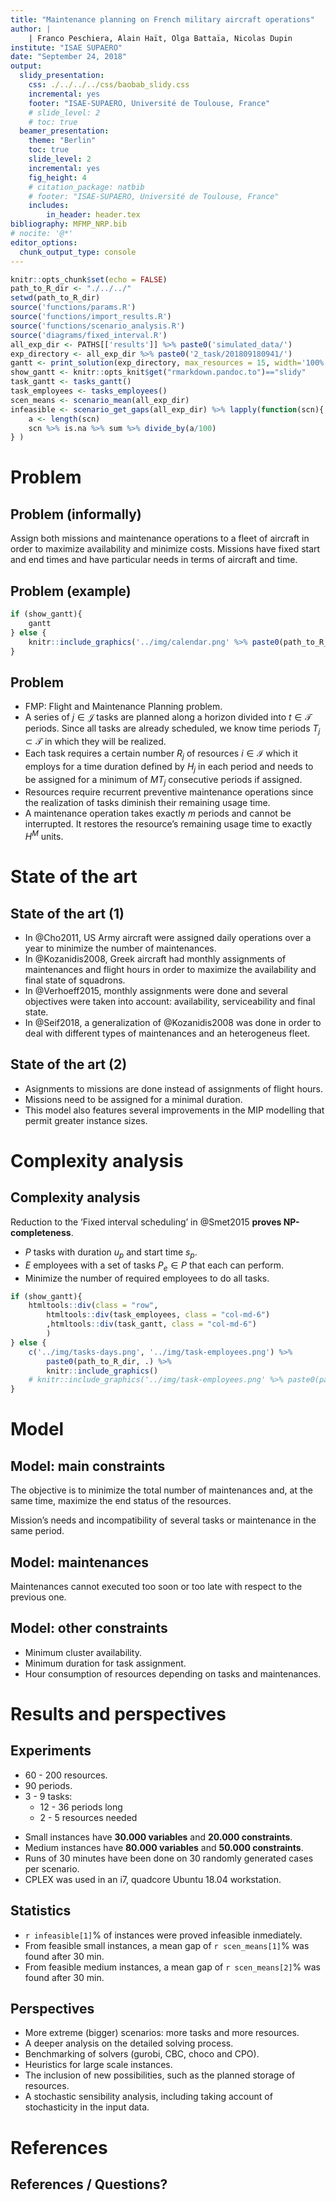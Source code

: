 ```yaml
---
title: "Maintenance planning on French military aircraft operations"
author: |
    | Franco Peschiera, Alain Haït, Olga Battaïa, Nicolas Dupin
institute: "ISAE SUPAERO"
date: "September 24, 2018"
output: 
  slidy_presentation:
    css: ./../../../css/baobab_slidy.css
    incremental: yes
    footer: "ISAE-SUPAERO, Université de Toulouse, France"
    # slide_level: 2
    # toc: true
  beamer_presentation:
    theme: "Berlin"
    toc: true
    slide_level: 2
    incremental: yes
    fig_height: 4
    # citation_package: natbib
    # footer: "ISAE-SUPAERO, Université de Toulouse, France"
    includes:
        in_header: header.tex
bibliography: MFMP_NRP.bib
# nocite: '@*'
editor_options: 
  chunk_output_type: console
---
```


```r
knitr::opts_chunk$set(echo = FALSE)
path_to_R_dir <- "./../../"
setwd(path_to_R_dir)
source('functions/params.R')
source('functions/import_results.R')
source('functions/scenario_analysis.R')
source('diagrams/fixed_interval.R')
all_exp_dir <- PATHS[['results']] %>% paste0('simulated_data/')
exp_directory <- all_exp_dir %>% paste0('2_task/201809180941/')
gantt <- print_solution(exp_directory, max_resources = 15, width='100%')
show_gantt <- knitr::opts_knit$get("rmarkdown.pandoc.to")=="slidy"
task_gantt <- tasks_gantt()
task_employees <- tasks_employees()
scen_means <- scenario_mean(all_exp_dir)
infeasible <- scenario_get_gaps(all_exp_dir) %>% lapply(function(scn){
    a <- length(scn)
    scn %>% is.na %>% sum %>% divide_by(a/100)
} )


```

# Problem

## Problem (informally)

Assign both missions and maintenance operations to a fleet of aircraft in order to maximize availability and minimize costs. Missions have fixed start and end times and have particular needs in terms of aircraft and time.

## Problem (example)


```r

if (show_gantt){
    gantt
} else {
    knitr::include_graphics('../img/calendar.png' %>% paste0(path_to_R_dir, .))
}

```


## Problem

* FMP: Flight and Maintenance Planning problem.
* A series of $j \in \mathcal{J}$ tasks are planned along a horizon divided into $t \in \mathcal{T}$ periods. Since all tasks are already scheduled, we know time periods $T_j \subset \mathcal{T}$ in which they will be realized. 
* Each task requires a certain number $R_{j}$ of resources $i \in \mathcal{I}$ which it employs for a time duration defined by $H_j$ in each period and needs to be assigned for a minimum of $MT_j$ consecutive periods if assigned.
* Resources require recurrent preventive maintenance operations since the realization of tasks diminish their remaining usage time.
* A maintenance operation takes exactly $m$ periods and cannot be interrupted. It restores the resource's remaining usage time to exactly $H^M$ units.

# State of the art

## State of the art (1)

* In @Cho2011, US Army aircraft were assigned daily operations over a year to minimize the number of maintenances.
* In @Kozanidis2008, Greek aircraft had monthly assignments of maintenances and flight hours in order to maximize the availability and final state of squadrons.
* In @Verhoeff2015, monthly assignments were done and several objectives were taken into account: availability, serviceability and final state.
* In @Seif2018, a generalization of @Kozanidis2008 was done in order to deal with different types of maintenances and an heterogeneus fleet.

## State of the art (2)

* Asignments to missions are done instead of assignments of flight hours.
* Missions need to be assigned for a minimal duration.
* This model also features several improvements in the MIP modelling that permit greater instance sizes.

# Complexity analysis

## Complexity analysis

<div class="incremental">

Reduction to the 'Fixed interval scheduling' in @Smet2015 **proves NP-completeness**.

* $P$ tasks with duration $u_p$ and start time $s_p$.
* $E$ employees with a set of tasks $P_e \in P$ that each can perform.
* Minimize the number of required employees to do all tasks.

\pause

```r

if (show_gantt){
    htmltools::div(class = "row",
        htmltools::div(task_employees, class = "col-md-6")
        ,htmltools::div(task_gantt, class = "col-md-6")
        )
} else {
    c('../img/tasks-days.png', '../img/task-employees.png') %>% 
        paste0(path_to_R_dir, .) %>%
        knitr::include_graphics()
    # knitr::include_graphics('../img/task-employees.png' %>% paste0(path_to_R_dir, .))
}

```

</div>

# Model

## Model: main constraints

<div class="incremental">

\begin{align}
& \text{Min}\; \sum_{t \in \mathcal{T}, i \in \mathcal{I}} m_{it} \times H^{M} - \sum_{i \in \mathcal{I}} rut_{i|\mathcal{T}|}
\end{align}

The objective is to minimize the total number of maintenances and, at the same time, maximize the end status of the resources.

\pause

\begin{align}
    & \sum_{t' \in \mathcal{T}^{s}_t} \sum_{i \in \mathcal{I}} m_{it'} + N_t \leq C^{max}
      & t \in \mathcal{T} \label{eq:capacity1}\\
    & \sum_{i \in \mathcal{I}_j} a_{jti} \geq R_j
            & j \in \mathcal{J}, t \in \mathcal{T}_j  \label{eq:taskres}\\
    & \sum_{t' \in \mathcal{T}^{s}_t} m_{it'} + \sum_{j \in \mathcal{J}_t \cap \mathcal{O}_i} a_{jti} \leq 1 
            & t \in \mathcal{T}, i \in \mathcal{I} \label{eq:state}
\end{align}

Mission's needs and incompatibility of several tasks or maintenance in the same period.

</div>

## Model: maintenances

\begin{align}
    & m_{it'} + m_{it} \leq 1
      & t \in \mathcal{T}, t' \in \mathcal{T}^{m}_t, i \in \mathcal{I}\label{eq:ret_min}\\ 
    & \sum_{t' \in \mathcal{T}^{M}_t} m_{it'} \geq  m_{it}
      & t \in \mathcal{T}, i \in \mathcal{I}\label{eq:ret_max}\\
    & m_{it} = 0
      & t \in \mathcal{T}^{m_{ini}}_i, i \in \mathcal{I}\label{eq:ret_min_init} \\
    & \sum_{t \in \mathcal{T}^{M_{ini}}_i} m_{it} \geq  1 
      & i \in \mathcal{I}\label{eq:ret_max_init}
\end{align}

Maintenances cannot executed too soon or too late with respect to the previous one.

<!-- </div> -->

<!-- ## Model: time consumption -->

<!-- Time usage of an aircraft depending on the assignment to a task and remaining usage time per aircraft and period. -->

<!-- \begin{align} -->
<!--  & u_{it} \geq \sum_{j \in \mathcal{J}_t \cap \mathcal{O}_i} a_{jti} H_j  -->
<!--     & t =1, ..., \mathcal{T}, i \in \mathcal{I} \label{eq:usage1}\\ -->
<!--  & u_{it} \geq u^{min} (1 - \sum_{t' \in \mathcal{T}^{s}_t} m_{it'}) -->
<!--     & t =1, ..., \mathcal{T}, i \in \mathcal{I} \label{eq:usage2}\\ -->
<!--  & u_{it} \in [0, \max_j{\{H_j\}}] -->
<!--     & t =1, ..., \mathcal{T}, i \in \mathcal{I} \label{eq:usage_lower}\\ -->
<!--  & rut_{it} \leq rut_{i(t-1)} + H^{M} m_{it} - u_{it} -->
<!--     & t =1, ..., \mathcal{T}, i \in \mathcal{I} \label{eq:rut_upper}\\ -->
<!--  & rut_{i0} = Rut^{Init}_i -->
<!--        & i \in \mathcal{I} \label{eq:rut_initial}\\ -->
<!--  & rut_{it} \geq H^{M} m_{it'} -->
<!--         & t \in \mathcal{T}, t' \in \mathcal{T}^{s}_t, i \in \mathcal{I}\label{eq:rut_lower}\\ -->
<!--  & rut_{it} \in [0,H^{M}] -->
<!--         & t \in \mathcal{T}, i \in \mathcal{I} \label{eq:mu} -->
<!-- \end{align} -->

## Model: other constraints

* Minimum cluster availability.
* Minimum duration for task assignment.
* Hour consumption of resources depending on tasks and maintenances.

<!-- ## Model: availability -->

<!-- \begin{align} -->
<!--    & \sum_{t' \in \mathcal{T}^{s}_t} \sum_{i \in \mathcal{I}_k} m_{it'} + N^{clust}_{kt} \leq A^{clust}_{kt} -->
<!--     &k \in \mathcal{K}, t \in \mathcal{T} \label{eq:avalaibility-cluster} \\ -->
<!--    & \sum_{i \in \mathcal{I}_k} rut_{it} \geq H^{clust}_{kt} -->
<!--     &k \in \mathcal{K}, t \in \mathcal{T} \label{eq:avalaibility-hours-cluster} -->
<!-- \end{align} -->

<!-- Each cluster of aircraft needs a minimum level of availability in number and usage hours. -->

# Results and perspectives

## Experiments

<div class="incremental">

* 60 - 200 resources.
* 90 periods.
* 3 - 9 tasks:
    * 12 - 36 periods long
    * 2 - 5 resources needed

\pause

* Small instances have **30.000 variables** and **20.000 constraints**.
* Medium instances have **80.000 variables** and **50.000 constraints**.
* Runs of 30 minutes have been done on 30 randomly generated cases per scenario.
* CPLEX was used in an i7, quadcore Ubuntu 18.04 workstation.

</div>

## Statistics

* `r infeasible[1]`% of instances were proved infeasible inmediately.
* From feasible small instances, a mean gap of `r scen_means[1]`% was found after 30 min.
* From feasible medium instances, a mean gap of `r scen_means[2]`% was found after 30 min.

## Perspectives

* More extreme (bigger) scenarios: more tasks and more resources.
* A deeper analysis on the detailed solving process.
* Benchmarking of solvers (gurobi, CBC, choco and CPO).
* Heuristics for large scale instances.
* The inclusion of new possibilities, such as the planned storage of resources.
* A stochastic sensibility analysis, including taking account of stochasticity in the input data.


# References

## References / Questions?

<!-- \bibliographystyle{dcu} -->
<!-- \bibliography{MFMP_NRP.bib} -->
